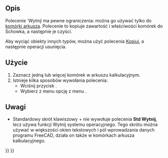 <languages/>

{{Docnav/pl
|[[Std_Redo/pl|Ponów]]
|[[Std_Copy/pl|Kopiuj]]
|[[Std_Edit_Menu/pl|Menu Edycja]]
|IconL=Std_Redo.svg
|IconR=Std_Copy.svg
|IconC=Freecad.svg
}}

<div class="mw-translate-fuzzy">
{{GuiCommand/pl
|Name=Std Cut
|Name/pl=Std: Wytnij
|MenuLocation=Edycja → Wytnij
|Workbenches=All
|SeeAlso=[[Std_Copy/pl|Kopiuj]], [[Std_Paste/pl|Wklej]], [[Std_DuplicateSelection/pl|Powiel zaznaczone]]
}}
</div>

<span id="Description"></span>
==Opis==

Polecenie '''Wytnij'' ma pewne ograniczenia: można go używać tylko do [[Spreadsheet_Workbench/pl|komórki arkusza]]. Polecenie to kopiuje zawartość i właściwości komórek do Schowka, a następnie je czyści.

Aby wyciąć obiekty innych typów, można użyć polecenia [[Std_Copy/pl|Kopiuj]], a następnie operacji usunięcia.

<span id="Usage"></span>
==Użycie==

<div class="mw-translate-fuzzy">
# Zaznacz jedną lub więcej komórek w arkuszu kalkulacyjnym.
# Istnieje kilka sposobów wywołania polecenia:
#* Wciśnij przycisk {{Button|[[Image:Std_Cut.svg|16px]] [[Std_Cut/pl|Wytnij]]}}.
#* Wybierz z menu opcję z menu {{MenuCommand|Edycja → [[Image:Std_Cut.svg|16px]] Wytnij}}.
</div>

<span id="Notes"></span>
==Uwagi==

* Standardowy skrót klawiszowy {{KEY|Ctrl}} + {{KEY|X}} nie wywołuje polecenia '''Std Wytnij''', lecz używa funkcji Wytnij systemu operacyjnego. Tego skrótu można używać w większości okien tekstowych i pól wprowadzania danych programu FreeCAD, działa on także w komórkach arkusza kalkulacyjnego.


{{Docnav/pl
|[[Std_Redo/pl|Ponów]]
|[[Std_Copy/pl|Kopiuj]]
|[[Std_Edit_Menu/pl|Menu Edycja]]
|IconL=Std_Redo.svg
|IconR=Std_Copy.svg
|IconC=Freecad.svg
}}

{{Std_Base_navi{{#translation:}}}}
{{Userdocnavi{{#translation:}}}}